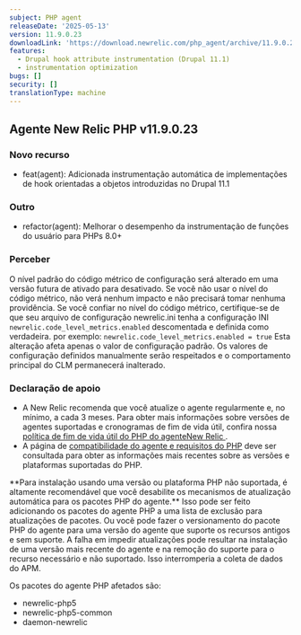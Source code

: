 ```yaml
---
subject: PHP agent
releaseDate: '2025-05-13'
version: 11.9.0.23
downloadLink: 'https://download.newrelic.com/php_agent/archive/11.9.0.23'
features:
  - Drupal hook attribute instrumentation (Drupal 11.1)
  - instrumentation optimization
bugs: []
security: []
translationType: machine
---
```


## Agente New Relic PHP v11.9.0.23

### Novo recurso

* feat(agent): Adicionada instrumentação automática de implementações de hook orientadas a objetos introduzidas no Drupal 11.1

### Outro

* refactor(agent): Melhorar o desempenho da instrumentação de funções do usuário para PHPs 8.0+

### Perceber

O nível padrão do código métrico de configuração será alterado em uma versão futura de ativado para desativado. Se você não usar o nível do código métrico, não verá nenhum impacto e não precisará tomar nenhuma providência. Se você confiar no nível do código métrico, certifique-se de que seu arquivo de configuração newrelic.ini tenha a configuração INI `newrelic.code_level_metrics.enabled` descomentada e definida como verdadeira. por exemplo: `newrelic.code_level_metrics.enabled = true` Esta alteração afeta apenas o valor de configuração padrão. Os valores de configuração definidos manualmente serão respeitados e o comportamento principal do CLM permanecerá inalterado.

### Declaração de apoio

* A New Relic recomenda que você atualize o agente regularmente e, no mínimo, a cada 3 meses. Para obter mais informações sobre versões de agentes suportadas e cronogramas de fim de vida útil, confira nossa [política de fim de vida útil do PHP do agenteNew Relic ](https://docs.newrelic.com/docs/apm/agents/php-agent/getting-started/php-agent-eol-policy/).
* A página de [compatibilidade do agente e requisitos do PHP](https://docs.newrelic.com/docs/apm/agents/php-agent/getting-started/php-agent-compatibility-requirements/) deve ser consultada para obter as informações mais recentes sobre as versões e plataformas suportadas do PHP.

<Callout variant="important">
  **Para instalação usando uma versão ou plataforma PHP não suportada, é altamente recomendável que você desabilite os mecanismos de atualização automática para os pacotes PHP do agente.** Isso pode ser feito adicionando os pacotes do agente PHP a uma lista de exclusão para atualizações de pacotes. Ou você pode fazer o versionamento do pacote PHP do agente para uma versão do agente que suporte os recursos antigos e sem suporte. A falha em impedir atualizações pode resultar na instalação de uma versão mais recente do agente e na remoção do suporte para o recurso necessário e não suportado. Isso interromperia a coleta de dados do APM.

  Os pacotes do agente PHP afetados são:

  * newrelic-php5
  * newrelic-php5-common
  * daemon-newrelic
</Callout>